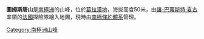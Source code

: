 {{coord|64|49|S|63|31|W|display=title}}

'''圖姆斯唐山'''是[[南極洲|南極洲]]的山峰，位於[[葛拉漢地|葛拉漢地]]，海拔高度50米，由[[讓-巴蒂斯特·夏古|讓-巴蒂斯特·夏古]]率領的[[法國|法國]]探險隊繪入地圖，現時由[[南極條約體系|南極條約體系]]管理。

{{Antarctica-geo-stub}}
[[Category:南極洲山峰|Category:南極洲山峰]]